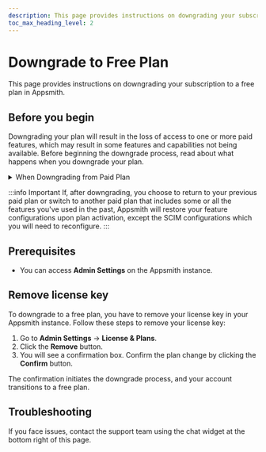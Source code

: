 ```yaml
---
description: This page provides instructions on downgrading your subscription to a free plan in Appsmith. 
toc_max_heading_level: 2
---
```


# Downgrade to Free Plan

This page provides instructions on downgrading your subscription to a free plan in Appsmith.

## Before you begin

Downgrading your plan will result in the loss of access to one or more paid features, which may result in some features and capabilities not being available. Before beginning the downgrade process, read about what happens when you downgrade your plan.

<details id="when_downgrading_from_paid_plan">
    <summary>When Downgrading from Paid Plan</summary>

    You can either directly downgrade to a free plan by removing your license, or you can downgrade to a lower tier plan by updating your license key. This page provides you information on what happens when you downgrade to your paid plan.

    <h3>Single Sign-On (SSO)</h3>

    When you downgrade your plan, the use of Single Sign-On methods, such as OIDC or SAML, is no longer supported. Users who accessed Appsmith through an SSO provider using OIDC or SAML will have to sign up again using form login to access Appsmith securely. For added security, it's recommended to enable email verification in your Admin Settings.

    <h3>System for cross-domain identity management (SCIM)</h3>

    After the downgrade, all users will remain available but disconnected from the identity provider (IDP). IDP configurations are no longer available, and you will need to reconfigure these settings if you choose a paid plan again that supports SCIM.

    <h3>Granular access control (GAC)</h3>

    Any roles and groups configured as part of a higher-tier plan will not be accessible after downgrading. You may need to change your application code if it relies on `{{appsmith.user.roles}}` or `{{appsmith.user.groups}}` bindings since these will no longer be available.

    <h3>Datasource environments</h3>

    Staging datasource environment configurations will no longer be accessible after a downgrade.

    <h3>Git repositories</h3> 

    The unlimited private repositories will no longer be available. For free plan subscribers, there's a limit of 3 private repositories. You can commit to and import new repositories until the total private repository count in your workspace is equal to or less than 3.

    <h3>Branding</h3>

    Custom branding will no longer be available, and your application will use the default Appsmith branding.

    <h3>Audit logs</h3>

    Access to audit logs will no longer be available, and Appsmith will not generate new audit logs.

    <h3>Embed apps</h3>

    You won't be able to embed private apps within your parent application after downgrading if the Single Sign-On (SSO) method is not available in the downgraded plan.

    <h3> Ask AI</h3>

    Access to Ask AI for generating SQL queries and JavaScript code within the editor will no longer be available.

    <h3>Sending messages from the parent app to Appsmith</h3>

    Any interactions between the parent app and Appsmith will no longer be available after downgrading. You may have to change your application code if your application captures or interacts with messages from the parent application.
</details>

:::info Important
    If, after downgrading, you choose to return to your previous paid plan or switch to another paid plan that includes some or all the features you've used in the past, Appsmith will restore your feature configurations upon plan activation, except the SCIM configurations which you will need to reconfigure.
:::


## Prerequisites

* You can access **Admin Settings** on the Appsmith instance.

## Remove license key

To downgrade to a free plan, you have to remove your license key in your Appsmith instance. Follow these steps to remove your license key:

1. Go to **Admin Settings** → **License & Plans**.
2. Click the **Remove** button.
3. You will see a confirmation box. Confirm the plan change by clicking the **Confirm** button.

The confirmation initiates the downgrade process, and your account transitions to a free plan.

## Troubleshooting

If you face issues, contact the support team using the chat widget at the bottom right of this page.
